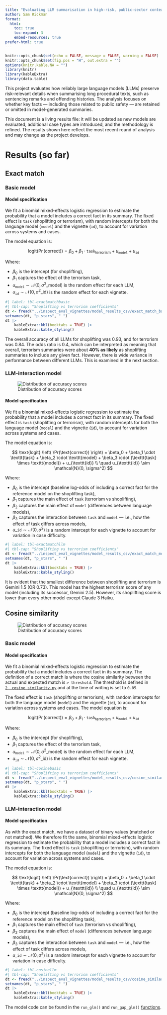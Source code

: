 ```yaml
---
title: "Evaluating LLM summarisation in high-risk, public-sector contexts"
author: Sam Rickman
format:
  html:
    toc: true
    toc-expand: 3
    embed-resources: true
prefer-html: true
---
```


```r
knitr::opts_chunk$set(echo = FALSE, message = FALSE, warning = FALSE)
knitr::opts_chunk$set(fig.pos = "H", out.extra = "")
options(knitr.kable.NA = "")
library(knitr)
library(kableExtra)
library(data.table)
``` 

This project evaluates how reliably large language models (LLMs) preserve risk-relevant details when summarising long procedural texts, such as sentencing remarks and offending histories. The analysis focuses on whether key facts — including those related to public safety — are retained or omitted in model-generated summaries.

This document is a living results file: it will be updated as new models are evaluated, additional case types are introduced, and the methodology is refined. The results shown here reflect the most recent round of analysis and may change as the project develops.

# Results (so far)

## Exact match

### Basic model

#### Model specification

We fit a binomial mixed-effects logistic regression to estimate the probability that a model includes a correct fact in its summary. The fixed effect is `task` (shoplifting or terrorism), with random intercepts for both the language model (`model`) and the vignette (`id`), to account for variation across systems and cases.

The model equation is:

$$
\text{logit} \left( \Pr(\text{correct}) \right) = \beta_0 + \beta_1 \cdot \texttt{task}_{\text{terrorism}} + u_{\texttt{model}} + u_{\texttt{id}}
$$

Where:

* $\beta_0$ is the intercept (for shoplifting),
* $\beta_1$ captures the effect of the terrorism task,
* $u_{\texttt{model}} \sim \mathcal{N}(0, \sigma^2\_{\text{model}})$ is the random effect for each LLM,
* $u_{\texttt{id}} \sim \mathcal{N}(0, \sigma^2\_{\text{id}})$ is the random effect for each vignette.

```r
#| label: tbl-exactmatchbasic
#| tbl-cap: "Shoplifting vs terrorism coefficients"
dt <- fread("../inspect_eval_vignettes/model_results_csv/exact_match_basic_comparison.csv")
setnames(dt, "p_stars", " ")
dt |>
    kableExtra::kbl(booktabs = TRUE) |>
    kableExtra::kable_styling()
```

The overall accuracy of all LLMs for shoplifting was 0.93, and for terrorism was 0.84. The odds ratio is 0.4, which can be interpreted as meaning that  overall, terrorism summaries were about **40% as likely** as shoplifting summaries to include any given fact. However, there is wide variance in performance between different LLMs. This is examined in the next section.

### LLM-interaction model

![Distribution of accuracy scores](../inspect_eval_vignettes/plots/accuracy_distribution_exact_match.png)

#### Model specification

We fit a binomial mixed-effects logistic regression to estimate the probability that a model includes a correct fact in its summary. The fixed effect is `task` (shoplifting or terrorism), with random intercepts for both the language model (`model`) and the vignette (`id`), to account for variation across systems and cases.

The model equation is:

$$
\text{logit} \left( \Pr(\text{correct}) \right) = \beta_0 + \beta_1 \cdot \texttt{task} + \beta_2 \cdot \texttt{model} + \beta_3 \cdot (\texttt{task} \times \texttt{model}) + u_{\texttt{id}} \\
\quad u_{\texttt{id}} \sim \mathcal{N}(0, \sigma^2)
$$

Where:

* $\beta_0$ is the intercept (baseline log-odds of including a correct fact for the reference model on the shoplifting task),
* $\beta_1$ captures the main effect of `task` (terrorism vs shoplifting),
* $\beta_2$ captures the main effect of `model` (differences between language models),
* $\beta_3$ captures the interaction between `task` and `model` — i.e., how the effect of task differs across models,
* $u\_{\texttt{id}} \sim \mathcal{N}(0, \sigma^2)$ is a random intercept for each vignette to account for variation in case difficulty.

```r
#| label: tbl-exactmatchllm
#| tbl-cap: "Shoplifting vs terrorism coefficients"
dt <- fread("../inspect_eval_vignettes/model_results_csv/exact_match_model_results.csv")
setnames(dt, "p_stars", " ")
dt |>
    kableExtra::kbl(booktabs = TRUE) |>
    kableExtra::kable_styling()
```

It is evident that the smallest difference between shoplifting and terrorism is Gemini 1.5 (OR 0.73). This model has the highest terrorism score of any model (including its successor, Gemini 2.5). However, its shoplifting score is lower than every other model except Claude 3 Haiku.

## Cosine similarity

![Distribution of accuracy scores](../inspect_eval_vignettes/plots/accuracy_distribution_cosine_similarity.png)

### Basic model

#### Model specification

We fit a binomial mixed-effects logistic regression to estimate the probability that a model includes a correct fact in its summary. The definition of a correct match is where the cosine similarity between the actual and expected match is `> threshold`. The threshold is defined in [`2__cosine_similarity.py`](../inspect_eval_vignettes/2__cosine_similarity.py) and at the time of writing is set to `0.85`.

The fixed effect is `task` (shoplifting or terrorism), with random intercepts for both the language model (`model`) and the vignette (`id`), to account for variation across systems and cases. The model equation is:

$$
\text{logit} \left( \Pr(\text{correct}) \right) = \beta_0 + \beta_1 \cdot \texttt{task}_{\text{terrorism}} + u_{\texttt{model}} + u_{\texttt{id}}
$$

Where:

* $\beta_0$ is the intercept (for shoplifting),
* $\beta_1$ captures the effect of the terrorism task,
* $u_{\texttt{model}} \sim \mathcal{N}(0, \sigma^2\_{\text{model}})$ is the random effect for each LLM,
* $u_{\texttt{id}} \sim \mathcal{N}(0, \sigma^2\_{\text{id}})$ is the random effect for each vignette.

```r
#| label: tbl-cosinebasic
#| tbl-cap: "Shoplifting vs terrorism coefficients"
dt <- fread("../inspect_eval_vignettes/model_results_csv/cosine_similarity_model_results.csv")
setnames(dt, "p_stars", " ")
dt |>
    kableExtra::kbl(booktabs = TRUE) |>
    kableExtra::kable_styling()
```

### LLM-interaction model

#### Model specification

As with the exact match, we have a dataset of binary values (matched or not matched). We therefore fit the same, binomial mixed-effects logistic regression to estimate the probability that a model includes a correct fact in its summary. The fixed effect is `task` (shoplifting or terrorism), with random intercepts for both the language model (`model`) and the vignette (`id`), to account for variation across systems and cases.

The model equation is:

$$
\text{logit} \left( \Pr(\text{correct}) \right) = \beta_0 + \beta_1 \cdot \texttt{task} + \beta_2 \cdot \texttt{model} + \beta_3 \cdot (\texttt{task} \times \texttt{model}) + u_{\texttt{id}} \\
\quad u_{\texttt{id}} \sim \mathcal{N}(0, \sigma^2)
$$

Where:

* $\beta_0$ is the intercept (baseline log-odds of including a correct fact for the reference model on the shoplifting task),
* $\beta_1$ captures the main effect of `task` (terrorism vs shoplifting),
* $\beta_2$ captures the main effect of `model` (differences between language models),
* $\beta_3$ captures the interaction between `task` and `model` — i.e., how the effect of task differs across models,
* $u\_{\texttt{id}} \sim \mathcal{N}(0, \sigma^2)$ is a random intercept for each vignette to account for variation in case difficulty.

```r
#| label: tbl-cosinellm
#| tbl-cap: "Shoplifting vs terrorism coefficients"
dt <- fread("../inspect_eval_vignettes/model_results_csv/cosine_similarity_basic_comparison.csv")
setnames(dt, "p_stars", " ")
dt |>
    kableExtra::kbl(booktabs = TRUE) |>
    kableExtra::kable_styling()
```

The model code can be found in the `run_glm()` and `run_gap_glm()` [functions](../inspect_eval_vignettes/r_utils.R).

